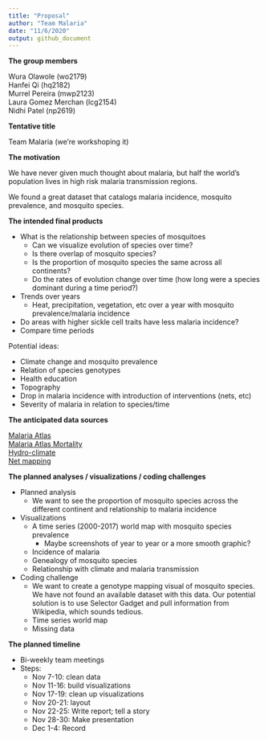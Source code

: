 ```yaml
---
title: "Proposal"
author: "Team Malaria"
date: "11/6/2020"
output: github_document
---
```


**The group members**

Wura Olawole (wo2179) <br>
Hanfei Qi (hq2182)<br>
Murrel Pereira (mwp2123)<br>
Laura Gomez Merchan (lcg2154)<br>
Nidhi Patel (np2619)<br>

**Tentative title**

Team Malaria (we're workshoping it)

**The motivation**

We have never given much thought about malaria, but half the world's population lives in high risk malaria transmission regions.  

We found a great dataset that catalogs malaria incidence, mosquito prevalence, and mosquito species.  

**The intended final products**

*   What is the relationship between species of mosquitoes 
    *   Can we visualize evolution of species over time?
    *   Is there overlap of mosquito species?
    *   Is the proportion of mosquito species the same across all continents?
    *   Do the rates of evolution change over time (how long were a species dominant during a time period?)
*   Trends over years
    *   Heat, precipitation, vegetation, etc over a year with mosquito prevalence/malaria incidence
*   Do areas with higher sickle cell traits have less malaria incidence?
*   Compare time periods

Potential ideas:

*   Climate change and mosquito prevalence
*   Relation of species genotypes 
*   Health education
*   Topography
*   Drop in malaria incidence with introduction of interventions (nets, etc)
*   Severity of malaria in relation to species/time

**The anticipated data sources**

[Malaria Atlas](https://malariaatlas.org/api-docs/) <br>
[Malaria Atlas Mortality](https://malariaatlas.org/malaria-burden-data-download/) <br>
[Hydro-climate](https://archive.researchdata.leeds.ac.uk/715/) <br>
[Net mapping](https://figshare.com/articles/LLIN_Raw_Data_xlsx/12552137/1)


**The planned analyses / visualizations / coding challenges**

*   Planned analysis
    * We want to see the proportion of mosquito species across the different continent and relationship to malaria incidence
*   Visualizations
    *   A time series (2000-2017) world map with mosquito species prevalence 
        *   Maybe screenshots of year to year or a more smooth graphic?
    *   Incidence of malaria
    *   Genealogy of mosquito species
    *   Relationship with climate and malaria transmission
*   Coding challenge
    *   We want to create a genotype mapping visual of mosquito species. We have not found an available dataset with this data. Our potential solution is to use Selector Gadget and pull information from Wikipedia, which sounds tedious.  
    *   Time series world map
    *   Missing data

**The planned timeline**

*   Bi-weekly team meetings
*   Steps:
    *   Nov 7-10: clean data
    *   Nov 11-16: build visualizations
    *   Nov 17-19: clean up visualizations
    *   Nov 20-21: layout
    *   Nov 22-25: Write report; tell a story
    *   Nov 28-30: Make presentation
    *   Dec 1-4: Record
